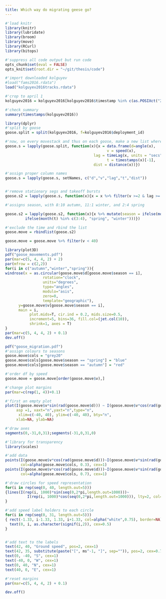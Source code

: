 ```yaml
---
title: Which way do migrating geese go?
---
```

```r
#'load knitr
library(knitr)
library(lubridate)
library(broom)
library(move)
library(RCurl)
library(bitops)

#'suppress all code output but run code
opts_chunk$set(eval = FALSE)
opts_knit$set(root.dir = "~/git/thesis/code")
```

```r
#'import downloaded kolguyev
#load("fams2016.rdata")
load("kolguyev2016tracks.rdata")
```

```r
#'crop to april 1
kolguyev2016 = kolguyev2016[kolguyev2016$timestamp %in% c(as.POSIXct("2016-09-20"):as.POSIXct("2017-05-01")),]

#'check summary
summary(timestamps(kolguyev2016))
```

```r
library(dplyr)
#'split by goose
goose.split = split(kolguyev2016, f=kolguyev2016$deployment_id)

#'now, on every movestack and thus on each goose, make a new list where each element is a dataframe with the name and the timestamp and the turning angle
goose.s = lapply(goose.split, function(x){x = data.frame(d=angle(x),
                                              v = speed(x),
                                        lag = timeLag(x, units = "secs"),
                                              t = timestamps(x)[-1],
                                        dist = distance(x))})

#'assign proper column names
goose.s = lapply(goose.s, setNames, c("d","v","lag","t","dist"))


#'remove stationary segs and takeoff bursts
goose.s2 = lapply(goose.s, function(x){x = x %>% filter(v >=2 & lag >= 300 & dist >= 5000)})
```

```r
#'assigns season, with 8:10 autumn, 11:1 winter, and 2:4 spring

goose.s2 = lapply(goose.s2, function(x){x %>% mutate(season = ifelse(month(t) %in% c(8:10), "autumn", 
         ifelse(month(t) %in% c(3:4), "spring", "winter")))})

```

```r
#'exclude the time and rbind the list
goose.move = rbindlist(goose.s2)

goose.move = goose.move %>% filter(v < 40)

```

```r
library(plot3D)
pdf("goose_movements.pdf")
par(mar=c(5, 4, 4, 2) + 2)
par(mfrow = c(2,2))
for(i in c("autumn","winter","spring")){
windrose(x = as.circular(goose.move$d[goose.move$season == i], 
                 rotation="clock", 
                 units="degrees", 
                 type="angles", 
                 modulo="asis", 
                 zero=0, 
                 template="geographic"), 
      y=goose.move$v[goose.move$season == i],
      main = i,
           plot.mids=T, cir.ind = 0.2, mids.size=0.5,
           increment=5, bins=36, fill.col=(jet.col(10)), 
           shrink=1, axes = T)
}
par(mar=c(5, 4, 4, 2) + 0.1)
dev.off()
```

```r
pdf("goose_migration.pdf")
#'assign colours to seasons
goose.move$cols = "grey20"
goose.move$cols[goose.move$season == "spring"] = "blue"
goose.move$cols[goose.move$season == "autumn"] = "red"

#'order df by speed
goose.move = goose.move[order(goose.move$v),]

#'change plot margins
par(mar=c(rep(1, 4))+0.1)

#'first an empty plot
plot(I(goose.move$v*sin(rad(goose.move$d))) ~ I(goose.move$v*cos(rad(goose.move$d))),
     asp =1, xaxt="n",yaxt="n",type="n",
      xlim=c(-40, 40), ylim=c(-40, 40), bty="n",
     xlab=NA, ylab=NA)

#'draw axes
segments(0,-31,0,31);segments(-31,0,31,0)

#'library for transparency
library(scales)

#'add data
points(I(goose.move$v*cos(rad(goose.move$d)))~I(goose.move$v*sin(rad(goose.move$d))), pch=16,
       col=alpha(goose.move$cols, 0.3), cex=1)
points(I(goose.move$v*cos(rad(goose.move$d)))~I(goose.move$v*sin(rad(goose.move$d))),
       col=alpha(goose.move$cols, 0.7), cex=1)

#'draw circles for speed representation
for(i in rep(seq(0, 40, length.out=5)))
{lines(I(rep(i, 1000)*sin(seq(0,2*pi,length.out=1000)))~ 
          I(rep(i, 1000)*cos(seq(0,2*pi,length.out=1000))), lty=2, col="grey")
}

#'add speed label holders to each circle 
for(i in rep(seq(0, 31, length.out=5)))
{ rect(-1.33, i-1.33, 1.33, i+1.33, col=alpha("white",0.75), border=NA)
  text(0, i, as.character(signif(i,2)), cex=0.5)
}


#'add text to the labels
text(42, 40, "Ground speed", pos=2, cex=1)
text(42, 35, substitute(paste("[", ms^-1, "]", sep="")), pos=2, cex=0.75)
text(0, -40, "S", cex=1)
text(-40, 0, "W", cex=1)
text(0, 40, "N", cex=1)
text(40, 0, "E", cex=1)

#'reset margins
par(mar=c(5, 4, 4, 2) + 0.1)

dev.off()
```

